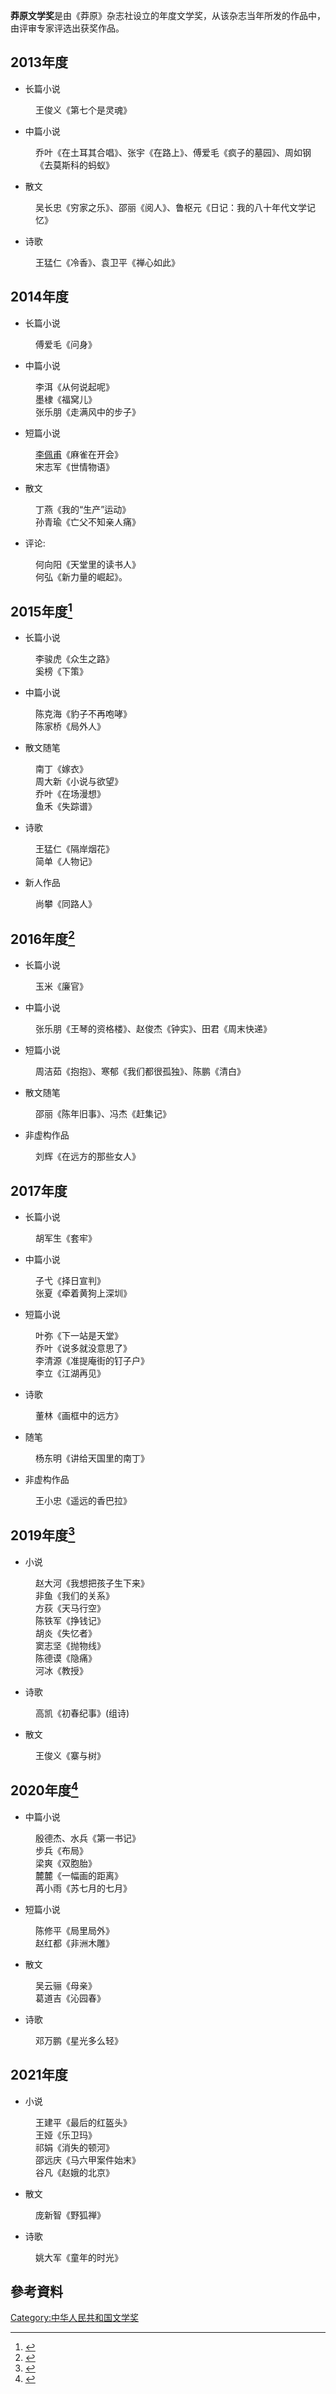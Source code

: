 '''莽原文学奖'''是由《莽原》杂志社设立的年度文学奖，从该杂志当年所发的作品中，由评审专家评选出获奖作品。

== 2013年度 ==
*长篇小说
:王俊义《第七个是灵魂》
*中篇小说
:乔叶《在土耳其合唱》、张宇《在路上》、傅爱毛《疯子的墓园》、周如钢《去莫斯科的蚂蚁》
*散文
:吴长忠《穷家之乐》、邵丽《阅人》、鲁枢元《日记：我的八十年代文学记忆》
*诗歌
:王猛仁《冷香》、袁卫平《禅心如此》

== 2014年度 ==
*长篇小说
:傅爱毛《问身》
*中篇小说
:李洱《从何说起呢》
:墨棣《福窝儿》
:张乐朋《走满风中的步子》
*短篇小说
:[[李佩甫|李佩甫]]《麻雀在开会》
:宋志军《世情物语》
*散文
:丁燕《我的“生产”运动》
:孙青瑜《亡父不知亲人痛》
*评论:
:何向阳《天堂里的读书人》
:何弘《新力量的崛起》。
== 2015年度<ref>{{Cite web|url=http://www.chinanews.com/df/2016/01-14/7716556.shtml|title=“莽原”2015年度文学奖揭晓 11位作家诗人获奖|date=2016-01-14|publisher=中国新闻网|author=董飞|language=zh-cn|access-date=2021-03-13|archive-date=2016-01-17|archive-url=https://web.archive.org/web/20160117150305/http://www.chinanews.com/df/2016/01-14/7716556.shtml|dead-url=no}}</ref> ==
*长篇小说
:李骏虎《众生之路》
:奚榜《下策》
*中篇小说
:陈克海《豹子不再咆哮》
:陈家桥《局外人》
*散文随笔
:南丁《嫁衣》
:周大新《小说与欲望》
:乔叶《在场漫想》
:鱼禾《失踪谱》
*诗歌
:王猛仁《隔岸烟花》
:简单《人物记》
*新人作品
:尚攀《同路人》

== 2016年度<ref>{{Cite web|url=http://www.hnxywyw.com/xiehui/zuojia/807.html|title=《莽原》2016年度文学奖揭晓，信阳作家田君获奖|date=2017-01-12|publisher=信阳文学艺术网|author=|language=zh-cn}}</ref> ==
*长篇小说
:玉米《廉官》
*中篇小说
:张乐朋《王琴的资格楼》、赵俊杰《钟实》、田君《周末快递》
*短篇小说
:周洁茹《抱抱》、寒郁《我们都很孤独》、陈鹏《清白》
*散文随笔
:邵丽《陈年旧事》、冯杰《赶集记》
*非虚构作品
:刘辉《在远方的那些女人》

== 2017年度 ==
*长篇小说
:胡军生《套牢》
*中篇小说
:子弋《择日宣判》
:张夏《牵着黄狗上深圳》
*短篇小说
:叶弥《下一站是天堂》
:乔叶《说多就没意思了》
:李清源《准提庵街的钉子户》
:李立《江湖再见》
*诗歌
:董林《画框中的远方》
*随笔
:杨东明《讲给天国里的南丁》
*非虚构作品
:王小忠《遥远的香巴拉》

== 2019年度<ref>{{Cite web|url=https://www.henan100.com/news/2020/899409.shtml|title=2019年度“莽原文学奖”揭晓|date=2020-01-03|publisher=河南一百度|author=|language=zh-cn}}</ref> ==
*小说
:赵大河《我想把孩子生下来》 
:非鱼《我们的关系》
:方荻《天马行空》
:陈铁军《挣钱记》
:胡炎《失忆者》
:窦志坚《抛物线》
:陈德谟《隐痛》
:河冰《教授》
*诗歌
:高凯《初春纪事》(组诗)
*散文
:王俊义《寨与树》

== 2020年度<ref>{{Cite web|url=http://www.zjzj.org/ch99/system/2021/01/05/032866401.shtml|title=2020年度“莽原文学奖”评选结果揭晓|date=2021-01-05|publisher=浙江作家网|author=河南日报|language=zh-cn|access-date=2021-03-13|archive-date=2021-01-22|archive-url=https://web.archive.org/web/20210122001838/http://www.zjzj.org/ch99/system/2021/01/05/032866401.shtml|dead-url=no}}</ref> ==
*中篇小说
:殷德杰、水兵《第一书记》
:步兵《布局》
:梁爽《双胞胎》
:麓麓《一幅画的距离》
:苒小雨《苏七月的七月》
*短篇小说
:陈修平《局里局外》
:赵红都《非洲木雕》
*散文
:吴云骊《母亲》
:葛道吉《沁园春》
*诗歌
:邓万鹏《星光多么轻》

== 2021年度 ==
*小说
:王建平《最后的红盔头》
:王娅《乐卫玛》
:祁娟《消失的顿河》
:邵远庆《马六甲案件始末》
:谷凡《赵娥的北京》
*散文
:庞新智《野狐禅》
*诗歌
:姚大军《童年的时光》

== 參考資料 ==
{{Reflist|2}}

[[Category:中华人民共和国文学奖|Category:中华人民共和国文学奖]]